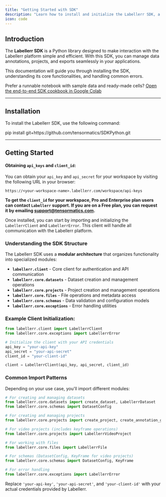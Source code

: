 ```yaml
---
title: "Getting Started with SDK"
description: "Learn how to install and initialize the Labellerr SDK, a Python library for seamless interaction with the Labellerr platform to manage data annotations, projects, and exports."
icon: code
---
```


## Introduction

The **Labellerr SDK** is a Python library designed to make interaction with the Labellerr platform simple and efficient. With this SDK, you can manage data annotations, projects, and exports seamlessly in your applications.

This documentation will guide you through installing the SDK, understanding its core functionalities, and handling common errors.

Prefer a runnable notebook with sample data and ready-made cells? [Open the end-to-end SDK cookbook in Google Colab](https://colab.research.google.com/github/Labellerr/Hands-On-Learning-in-Computer-Vision/blob/main/SDK%20Tutorials/Labellerr_SDK_End_to_End_Annotation_Pipeline.ipynb)

---

## Installation

To install the Labellerr SDK, use the following command:

<CodeBlock lang="bash" title="Install Labellerr SDK">
pip install git+https://github.com/tensormatics/SDKPython.git
</CodeBlock>

---

## Getting Started

#### Obtaining `api_keys` and `client_id`:

You can obtain your `api_key` and `api_secret` for your workspace by visiting the following URL in your browser:

`https://<your-workspace-name>.labellerr.com/workspace/api-keys`

**To get the `client_id` for your workspace, **Pro and Enterprise** plan users can contact `Labellerr` support. If you are on a **Free** plan, you can request it by emailing **support@tensormatics.com**.**

Once installed, you can start by importing and initializing the `LabellerrClient` and `LabellerrError`. This client will handle all communication with the Labellerr platform.

### Understanding the SDK Structure

The Labellerr SDK uses a **modular architecture** that organizes functionality into specialized modules:

*   **`labellerr.client`** - Core client for authentication and API communication
*   **`labellerr.core.datasets`** - Dataset creation and management operations
*   **`labellerr.core.projects`** - Project creation and management operations
*   **`labellerr.core.files`** - File operations and metadata access
*   **`labellerr.core.schemas`** - Data validation and configuration models
*   **`labellerr.core.exceptions`** - Error handling utilities

### Example Client Initialization:

```python Client Initialization
from labellerr.client import LabellerrClient
from labellerr.core.exceptions import LabellerrError

# Initialize the client with your API credentials
api_key = "your-api-key"
api_secret = "your-api-secret"
client_id = "your-client-id"

client = LabellerrClient(api_key, api_secret, client_id)
```

### Common Import Patterns

Depending on your use case, you'll import different modules:

```python Import Examples for Common Tasks
# For creating and managing datasets
from labellerr.core.datasets import create_dataset, LabellerrDataset
from labellerr.core.schemas import DatasetConfig

# For creating and managing projects
from labellerr.core.projects import create_project, create_annotation_guideline, LabellerrProject

# For video projects (includes keyframe operations)
from labellerr.core.projects import LabellerrVideoProject

# For working with files
from labellerr.core.files import LabellerrFile

# For schemas (DatasetConfig, KeyFrame for video projects)
from labellerr.core.schemas import DatasetConfig, KeyFrame

# For error handling
from labellerr.core.exceptions import LabellerrError
```

Replace `'your-api-key'`, `'your-api-secret'`, and `'your-client-id'` with your actual credentials provided by Labellerr.
